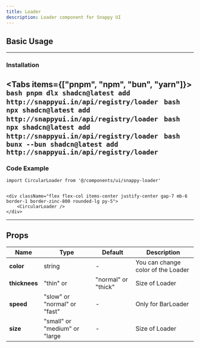 ```yaml
---
title: Loader
description: Loader component for Snappy UI
---
```








## Basic Usage


<div className="flex flex-col items-center justify-center gap-7 mb-6 border-1 border-zinc-800 rounded-lg py-5">
    <CircularLoader />
</div>

---
### Installation

<Tabs items={["pnpm", "npm", "bun", "yarn"]}>
  <Tab value="pnpm">
    ```bash
    pnpm dlx shadcn@latest add http://snappyui.in/api/registry/loader
    ```
  </Tab>
  <Tab value="npm">
    ```bash
    npx shadcn@latest add http://snappyui.in/api/registry/loader
    ```
  </Tab>
  <Tab value="yarn">
    ```bash
    npx shadcn@latest add http://snappyui.in/api/registry/loader
    ```
  </Tab>
  <Tab value="bun">
    ```bash
    bunx --bun shadcn@latest add http://snappyui.in/api/registry/loader
    ```
  </Tab>
</Tabs>
---

### Code Example

```tsx
import CircularLoader from '@/components/ui/snappy-loader'


<div className="flex flex-col items-center justify-center gap-7 mb-6 border-1 border-zinc-800 rounded-lg py-5">
    <CircularLoader />
</div>
```

---

## Props

| <b>Name</b>   | <b>Type</b> | <b>Default</b> | <b>Description</b>                            |
| ------------- | ----------- | -------------- | --------------------------------------------- |
| **color**     | string      | -| You can change color of the Loader |
| **thicknees**   | "thin" or | "normal" or "thick"     | Size of Loader                  |
| **speed**     | "slow" or "normal" or "fast"      | -              | Only for BarLoader                       |
| **size**      | "small" or "medium" or "large      | -             | Size of Loader                             |